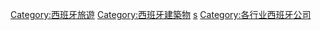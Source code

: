 [[Category:西班牙旅遊|Category:西班牙旅遊]]
[[Category:西班牙建築物|Category:西班牙建築物]]
[[Category:各國旅館|s]]
[[Category:各行业西班牙公司|Category:各行业西班牙公司]]